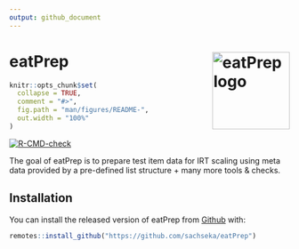 ```yaml
---
output: github_document
---
```


<!-- README.md is generated from README.Rmd. Please edit that file -->

# eatPrep <a href="https://sachseka.github.io/eatPrep/"><img src="man/figures/logo.png" align="right" height="139" alt="eatPrep logo" /></a>

```r
knitr::opts_chunk$set(
  collapse = TRUE,
  comment = "#>",
  fig.path = "man/figures/README-",
  out.width = "100%"
)
```



<!-- badges: start -->
  [![R-CMD-check](https://github.com/sachseka/eatPrep/workflows/R-CMD-check/badge.svg)](https://github.com/sachseka/eatPrep/actions)
<!-- badges: end -->

The goal of eatPrep is to prepare test item data for IRT scaling using meta data provided by a pre-defined list structure + many more tools & checks.


## Installation

You can install the released version of eatPrep from [Github](https://github.com/sachseka/eatPrep) with: 

``` r
remotes::install_github("https://github.com/sachseka/eatPrep")
```

